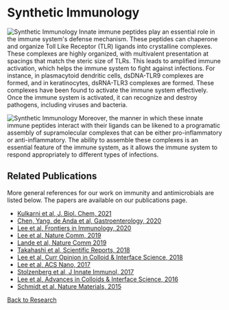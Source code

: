 # Synthetic Immunology

![Synthetic Immunology](/synthetic-immunology-2.png)
Innate immune peptides play an essential role in the immune system's defense
mechanism. These peptides can chaperone and organize Toll Like Receptor (TLR)
ligands into crystalline complexes. These complexes are highly organized, with
multivalent presentation at spacings that match the steric size of TLRs. This
leads to amplified immune activation, which helps the immune system to fight
against infections. For instance, in plasmacytoid dendritic cells, dsDNA-TLR9
complexes are formed, and in keratinocytes, dsRNA-TLR3 complexes are formed.
These complexes have been found to activate the immune system effectively. Once
the immune system is activated, it can recognize and destroy pathogens,
including viruses and bacteria.

![Synthetic Immunology](/synthetic-immunology.jpg)
Moreover, the manner in which these innate immune peptides interact with their
ligands can be likened to a programatic assembly of supramolecular complexes
that can be either pro-inflammatory or anti-inflammatory.  The ability to
assemble these complexes is an essential feature of the immune system, as it
allows the immune system to respond appropriately to different types of
infections.


## Related Publications
More general references for our work on immunity and antimicrobials are listed
below. The papers are available on our publications page.

- [Kulkarni et al, J. Biol. Chem, 2021](/pdf/10.1016~j.jbc.2021.100828.pdf)
- [Chen, Yang, de Anda et al, Gastroenterology, 2020](/pdf/10.1053~j.gastro.2020.08.038.pdf)
- [Lee et al, Frontiers in Immunology, 2020](/pdf/10.3389~fimmu.2020.01629.pdf)
- [Lee et al, Nature Comm, 2019](/pdf/10.1038~s41467-019-08868-w.pdf)
- [Lande et al, Nature Comm 2019](/pdf/10.1038~s41467-019-09683-z.pdf)
- [Takahashi et al, Scientific Reports, 2018](/pdf/10.1038~s41598-018-22409-3.pdf)
- [Lee et al, Curr Opinion in Colloid & Interface Science, 2018](/pdf/10.1016~j.cocis.2018.11.003.pdf)
- [Lee et al, ACS Nano, 2017](/pdf/10.1021~acsnano.7b05234.pdf)
- [Stolzenberg et al, J Innate Immunol, 2017](/pdf/10.1159~000477990.pdf)
- [Lee et al, Advances in Colloids & Interface Science, 2016](/pdf/10.1016~j.cis.2016.02.003.pdf)
- [Schmidt et al, Nature Materials, 2015](/pdf/10.1038~nmat4298.pdf)

[Back to Research](/research)